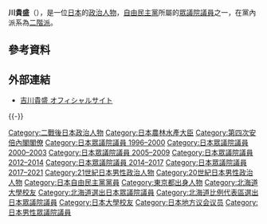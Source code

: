{{Infobox Officeholder
|honorific-prefix  = 
|name              = {{unicode|𠮷}}川貴盛
|original_name     = 
|honorific-suffix  = 
|image             = Takamori Yoshikawa.jpg
|imagesize         = 
|smallimage        = 
|caption           = 
|order             = 
| office        = {{JPN}}第63任[[農林水產大臣|農林水產大臣]]
| term_start = 2018年10月2日
| term_end      = 2019年9月11日
| primeminister = [[安倍晋三|安倍晋三]]
| predecessor   = [[齋藤健|齋藤健]]
| successor     = {{link-ja|江藤拓|江藤拓}}
| office2 = {{JPN}}[[眾議院_(日本)|眾議院議員]]
| term_start2 = 2012年11月17日
| term_end2 = 2020年12月22日
|predecessor2   = [[三井辨雄|三井辨雄]]
|successor2     ={{link-ja|松木謙公|松木謙公}}（補選）
|constituency2  = [[北海道第2區|北海道第2區]]
| term_start3 = 2005年9月12日
| term_end3 = 2009年7月21日
|predecessor3   = 
|successor3     =
|constituency3  = [[比例北海道區|比例北海道區]]
| term_start4 = 1996年10月21日
| term_end4 = 2003年10月10日
|predecessor4   = {{link-ja|長内順一|長内順一}}
|successor4     =[[三井辨雄|三井辨雄]]
|constituency4  = {{Plainlist|
* [[比例北海道區|比例北海道區]]（1996-2000）
* [[北海道第2區|北海道第2區]]（2000-2003）}}
|office5 = {{flagicon|Hokkaido}}[[北海道議会|北海道議会]]議員
| term_start5 = 1991年4月30日
| term_end5 = 1995年4月29日
|predecessor5   = 
|successor5     =
|constituency5  = [[札幌市|札幌市]][[東区_(札幌市)|東区]]選區
| term_start6 = 1978年4月30日
| term_end6 = 1987年4月29日
|predecessor6  = 
|successor6     =
|constituency6 = [[札幌市|札幌市]][[東区_(札幌市)|東区]]選區
|birth_date       = {{birth date|1950|10|20}}
|birth_place      = {{JPN}}[[東京都|東京都]][[杉並区|杉並区]]
|death_date       = 
|death_place      = 
|native place = [[北海道|北海道]][[余市郡|余市郡]][[余市町|余市町]]
|party            = [[自由民主黨_(日本)|自由民主黨]]
|spouse           = 
|children         = 吉川隆雅（長子）
|parents = 吉川昭市（父）
|family           = 
|alma_mater       = [[日本大學|日本大學]]經濟學部<br>[[北海道大学|北海道大学]]公共政策研究院
|website          = [http://tyoshikawa.com/ 官方網站]
}}
{{japanese|japanese={{unicode|𠮷}}川 貴盛|kana=よしかわ たかもり|romaji=Yoshikawa Takamori}}
'''{{unicode|𠮷}}川貴盛'''（{{bd|1950年|10月20日|Catidx=Yoshikawa, Takamori}}），是一位[[日本|日本]]的[[政治人物|政治人物]]，[[自由民主黨_(日本)|自由民主黨]]所屬的[[日本眾議院|眾議院議員]]之一，在黨內派系為[[二階派|二階派]]。

== 參考資料 ==
{{reflist}}

== 外部連結 ==
* [http://tyoshikawa.com/ 吉川貴盛 オフィシャルサイト] {{Wayback|url=http://tyoshikawa.com/ |date=20201101201251 }} {{ja icon}}

{{-}}
{{start box}}
{{s-par}}
{{succession box|[[阿久津幸彥|阿久津幸彥]]|現任|{{flagicon|JPN}} [[消費者問題相關特別委員會|眾議院消費者問題相關特別委員長]]|2012年—}}
{{s-off}}
{{succession box|[[新藤義孝|新藤義孝]]<br />[[中野正志|中野正志]]|[[增子輝彥|增子輝彥]]<br />[[松下忠洋|松下忠洋]]|{{flagicon|JPN}} [[經濟產業副大臣|經濟產業副大臣]]<br />''和[[高市早苗|高市早苗]]同任''|2008年—2009年}}
{{end box}}
{{農林水產大臣}}
{{第四次安倍內閣}}

{{DEFAULTSORT:Yoshikawa, Takamori}}
[[Category:二戰後日本政治人物|Category:二戰後日本政治人物]]
[[Category:日本農林水產大臣|Category:日本農林水產大臣]]
[[Category:第四次安倍內閣閣僚|Category:第四次安倍內閣閣僚]]
[[Category:日本眾議院議員_1996–2000|Category:日本眾議院議員 1996–2000]]
[[Category:日本眾議院議員_2000–2003|Category:日本眾議院議員 2000–2003]]
[[Category:日本眾議院議員_2005–2009|Category:日本眾議院議員 2005–2009]]
[[Category:日本眾議院議員_2012–2014|Category:日本眾議院議員 2012–2014]]
[[Category:日本眾議院議員_2014–2017|Category:日本眾議院議員 2014–2017]]
[[Category:日本眾議院議員_2017–2021|Category:日本眾議院議員 2017–2021]]
[[Category:21世紀日本男性政治人物|Category:21世紀日本男性政治人物]]
[[Category:20世紀日本男性政治人物|Category:20世紀日本男性政治人物]]
[[Category:日本自由民主黨黨員|Category:日本自由民主黨黨員]]
[[Category:東京都出身人物|Category:東京都出身人物]]
[[Category:北海道大學校友|Category:北海道大學校友]]
[[Category:北海道選出日本眾議院議員|Category:北海道選出日本眾議院議員]]
[[Category:北海道比例代表區選出日本眾議院議員|Category:北海道比例代表區選出日本眾議院議員]]
[[Category:日本大學校友|Category:日本大學校友]]
[[Category:日本地方议会议员|Category:日本地方议会议员]]
[[Category:日本男性眾議院議員|Category:日本男性眾議院議員]]